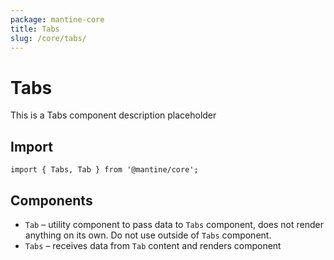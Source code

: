 ```yaml
---
package: mantine-core
title: Tabs
slug: /core/tabs/
---
```



# Tabs

This is a Tabs component description placeholder

<PageHeader source="mantine-core/src/Tabs/Tabs.tsx" docs="core/Tabs.mdx" package="@mantine/core" />

## Import

```tsx
import { Tabs, Tab } from '@mantine/core';
```

## Components

- `Tab` – utility component to pass data to `Tabs` component, does not render anything on its own. Do not use outside of `Tabs` component.
- `Tabs` – receives data from `Tab` content and renders component

<TabsConfigurator />

<TabsSimpleDemo />

<PropsTable component="Tabs" />
